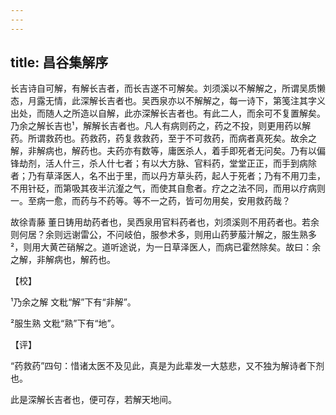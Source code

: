```yaml
---
---
---
```

title: 昌谷集解序
---







长吉诗自可解，有解长吉者，而长吉遂不可解矣。刘须溪以不解解之，所谓吴质懒态，月露无情，此深解长吉者也。吴西泉亦以不解解之，每一诗下，第笺注其字义出处，而随人之所造以自解，此亦深解长吉者也。有此二人，而余可不复置解矣。乃余之解长吉也¹，解解长吉者也。凡人有病则药之，药之不投，则更用药以解药。所谓救药也。药救药，药复救救药，至于不可救药，而病者真死矣。故余之解，非解病也，解药也。夫药亦有数等，庸医杀人，着手即死者无问矣。乃有以偏锋劫剂，活人什三，杀人什七者；有以大方脉、官料药，堂堂正正，而手到病除者；乃有草泽医人，名不出于里，而以丹方草头药，起人于死者；乃有不用刀圭，不用针砭，而第吸其夜半沆瀣之气，而使其自愈者。疗之之法不同，而用以疗病则一。至病一愈，而药与不药等。等不一之药，皆可勿用矣，安用救药哉？

故徐青藤 董日铸用劫药者也，吴西泉用官料药者也，刘须溪则不用药者也。若余则何居？余则远谢雷公，不问岐伯，服参术多，则用山药萝菔汁解之，服生熟多²，则用大黄芒硝解之。道听途说，为一日草泽医人，而病已霍然除矣。故曰：余之解，非解病也，解药也。

【校】

¹乃余之解 文粃“解”下有“非解”。

²服生熟 文粃“熟”下有“地”。

【评】

“药救药”四句：惜诸太医不及见此，真是为此辈发一大慈悲，又不独为解诗者下剂也。

此是深解长吉者也，便可存，若解天地间。